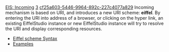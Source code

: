 [[Property:title|EIS: Incoming]]
[[Property:weight|3]]
[[Property:uuid|cf25a603-5446-9964-892c-227c4077a829]]
Incoming mechanism is based on URI, and introduces a new URI scheme: '''eiffel'''. By entering the URI into address of a browser, or clicking on the hyper link, an existing EiffelStudio instance or new EiffelStudio instance will try to resolve the URI and display corresponding resources.
*  [[Eiffel Scheme Syntax|Eiffel scheme Syntax]]  
*  [[EIS incoming Examples|Examples]]  




